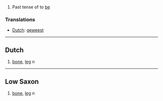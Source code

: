 #Past tense of to [[be]]

===Translations===
* [[Dutch]]: [[geweest]]

----

==Dutch==
# [[bone]], [[leg]] ''n''
----

==Low Saxon==
# [[bone]], [[leg]] ''n''